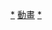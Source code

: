 {{DEFAULTSORT:Tokyo Television}}
[[Category:東京電視網動畫|*]]
[[Category:東京電視台深夜節目|動畫]]
[[Category:日本深夜動畫|*]]